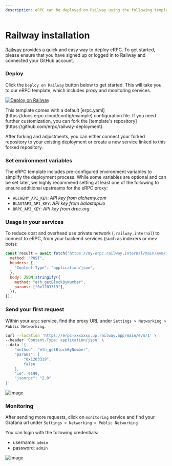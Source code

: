 ```yaml
---
description: eRPC can be deployed on Railway using the following template...
---
```



# Railway installation

[Railway](https://railway.app) provides a quick and easy way to deploy eRPC. To get started, please ensure that you have signed up or logged in to Railway and connected your GitHub account.

<Steps>

### Deploy

Click the `Deploy on Railway` button below to get started. This will take you to our eRPC template, which includes proxy and monitoring services.

[![Deploy on Railway](https://railway.app/button.svg)](https://railway.app/template/10iW1q)

<Callout type="info">
  This template comes with a default [erpc.yaml](https://docs.erpc.cloud/config/example) configuration file. If you need further customization, you can fork the [template's repository](https://github.com/erpc/railway-deployment).

  After forking and adjustments, you can either connect your forked repository to your existing deployment or create a new service linked to this forked repository.
</Callout>

### Set environment variables

The eRPC template includes pre-configured environment variables to simplify the deployment process. While some variables are optional and can be set later, we highly recommend setting at least one of the following to ensure additional upstreams for the eRPC proxy:

  - `ALCHEMY_API_KEY`: *API key from alchemy.com*
  - `BLASTAPI_API_KEY`: *API key from balastapi.io*
  - `DRPC_API_KEY`: *API key from drpc.org*

### Usage in your services

To reduce cost and overhead use private network (`.railway.internal`) to connect to eRPC, from your backend services (such as indexers or mev bots):

```js
const result = await fetch("https://my-erpc.railway.internal/main/evm/1", {
  method: "POST",
  headers: {
    "Content-Type": "application/json",
  },
  body: JSON.stringify({
    method: "eth_getBlockByNumber",
    params: ["0x1203319"],
  }),
});
```

### Send your first request

Within your `erpc` service, find the proxy URL under `Settings > Networking > Public Networking`.

```bash
curl --location 'https://erpc-xxxxxxx.up.railway.app/main/evm/1' \
--header 'Content-Type: application/json' \
--data '{
    "method": "eth_getBlockByNumber",
    "params": [
        "0x1203319",
        false
    ],
    "id": 9199,
    "jsonrpc": "2.0"
}'
```

![image](https://i.imgur.com/WRezSaK.png)

### Monitoring

After sending more requests, click on `monitoring` service and find your Grafana url under `Settings > Networking > Public Networking`

You can login with the following credentials:

- username: `admin`
- password: `admin`

![image](https://i.imgur.com/sOpBuXe.png)

</Steps>